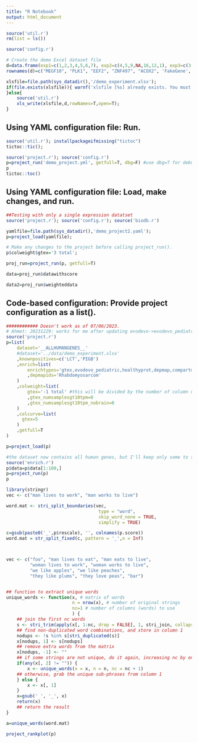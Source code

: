 ```yaml
---
title: "R Notebook"
output: html_document
---
```


```r
source('util.r')
rm(list = ls())
```

```r
source('config.r')

# Create the demo Excel dataset file
d=data.frame(exp1=c(1,2,3,4,5,6,7), exp2=c(4,5,9,NA,16,12,1), exp3=c(3,7,10,9,100,12,71))
rownames(d)=c("MEGF10", "PLK1", "EEF2", "ZNF497", "ACOX2", 'FakeGene','GP1BB')

xlsfile=file.path(sys_datadir(),'/demo_experiment.xlsx');
if(file.exists(xlsfile)){ warnf('xlsfile [%s] already exists. You must remove it if you\'d like it rewritten here.',xlsfile);
}else{
	source('util.r')
	xls_write(xlsfile,d,rowNames=T,open=T);
}


```


## Using YAML configuration file: Run.
```r
source('util.r'); installpackageifmissing("tictoc")
tictoc::tic();

source('project.r'); source('config.r')
p=project_run('demo_project.yml', getfull=T, dbg=F) #use dbg=T for debugging messages
p
tictoc::toc()
```



## Using YAML configuration file: Load, make changes, and run.
```r

##Testing with only a single expression datatset 
source('project.r'); source('config.r'); source('biodb.r')

yamlfile=file.path(sys_datadir(),'demo_project2.yaml');
p=project_load(yamlfile);

# Make any changes to the project before calling project_run().
p$colweight$gtex='3 total';

proj_run=project_run(p, getfull=T)

data=proj_run$datawithscore

data2=proj_run$weighteddata


```

## Code-based configuration: Provide project configuration as a list().
```r
############ Doesn't work as of 07/06/2023.
# Ahmet: 20231229: works for me after updating evodevo->evodevo_pediatric and addding in getcoloption.r:suggestedoptions
source('project.r')
p=list(
	dataset='__ALLHUMANGENES__'
	#dataset='../data/demo_experiment.xlsx'
	,knownpositives=c('LCT','PIGB')
	,enrich=list(
		enrichtypes='gtex,evodevo_pediatric,healthyprot,depmap,compartments_sp,cirfess_spc,opentargetsurface,theratarsurface'
		,depmapids='Rhabdomyosarcom'
	)
	,colweight=list(
		gtex='-1 total' #this will be divided by the number of column names that start with "gtex_"
		,gtex_numsamplesgt10tpm=0
		,gtex_numsamplesgt10tpm_nobrain=0
	)
	,colcurve=list(
	  gtex=5
	)
	,getfull=T
)

p=project_load(p)

#the dataset now contains all human genes, but I'll keep only some to speed up this demo. Comment out the following line to use all genes.
source('enrich.r')
p$data=p$data[1:100,]
p=project_run(p)
p
```


```r
library(stringr)
vec <- c("man lives to work", "man works to live")

word.mat <- stri_split_boundaries(vec,
                                   type = "word",
                                   skip_word_none = TRUE,
                                   simplify = TRUE)

c=gsub(paste0('_',p$rescale), '', colnames(p.score))
word.mat = str_split_fixed(c, pattern = '_',n = Inf)



vec <- c("foo", "man lives to eat", "man eats to live",
         "woman lives to work", "woman works to live",
         "we like apples", "we like peaches",
         "they like plums", "they love peas", "bar")


## function to extract unique words
unique_words <- function(x, # matrix of words
                         n = nrow(x), # number of original strings
                         nc=1 # number of columns (words) to use
                         ) {
    ## join the first nc words
    s <- stri_trim(apply(x[, 1:nc, drop = FALSE], 1, stri_join, collapse = " "))
    ## find non-duplicated word combinations, and store in column 1
    nodups <- !s %in% s[stri_duplicated(s)]
    x[nodups, 1] <- s[nodups]
    ## remove extra words from the matrix
    x[nodups, -1] <- ""
    ## if some strings are not unique, do it again, increasing nc by one
    if(any(x[, 2] != "")) {
        x <- unique_words(x = x, n = n, nc = nc + 1)
    ## otherwise, grab the unique sub-phrases from column 1    
    } else {
        x <- x[, 1]
    }
    x=gsub(' ', '_', x)
    return(x)
    ## return the result
}    

a=unique_words(word.mat)
```

```r
project_rankplot(p)
```

